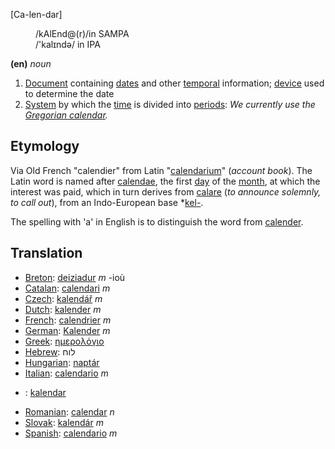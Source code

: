 [Ca-len-dar]
:/kAlEnd@(r)/in SAMPA
:/'kal&#618;nd&#601;/ in IPA

'''(en)''' ''noun''

# [[Document]] containing [[date]]s and other [[temporal]] information; [[device]] used to determine the date
# [[System]] by which the [[time]] is divided into [[period]]s: ''We currently use the [[Gregorian calendar]].''
==Etymology==

Via Old French "calendier" from Latin "[[calendarium]]" (''account book''). The Latin word is named after [[calendae]], the first [[day]] of the [[month]], at which the interest was paid, which in turn derives from [[calare]] (''to announce solemnly, to call out''), from an Indo-European base *[[kel-]].

The spelling with 'a' in English is to distinguish the word from [[calender]].

==Translation==
*[[Breton]]: [[deiziadur]] ''m'' -ioù
*[[Catalan]]: [[calendari]] ''m''
*[[Czech]]: [[kalendář]] ''m''
*[[Dutch]]: [[kalender]] ''m''
*[[French]]: [[calendrier]] ''m''
*[[German]]: [[Kalender]] ''m''
*[[Greek]]: [[ημερολόγιο]]
*[[Hebrew]]: לוח
*[[Hungarian]]: [[naptár]]
*[[Italian]]: [[calendario]] ''m''
*{{ms}}: [[kalendar]]
*[[Romanian]]: [[calendar]] ''n''
*[[Slovak]]: [[kalendár]] ''m''
*[[Spanish]]: [[calendario]] ''m''